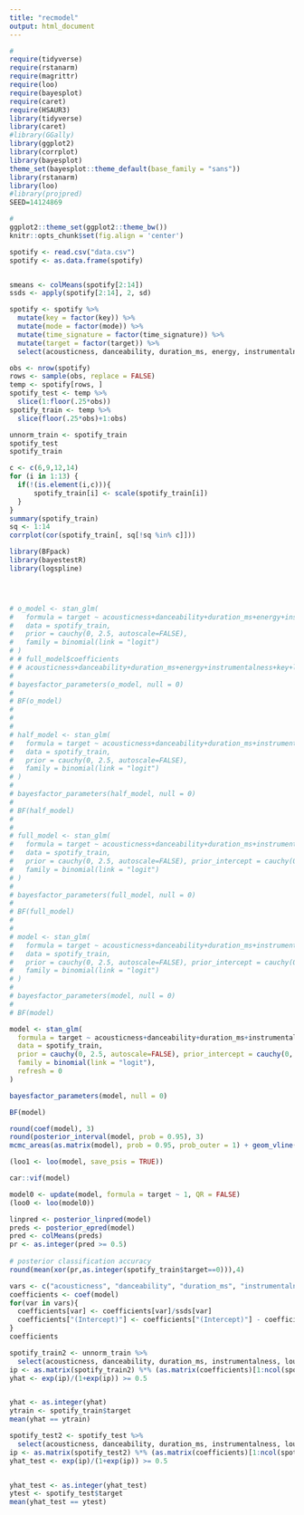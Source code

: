 ```yaml
---
title: "recmodel"
output: html_document
---
```


```r
#
require(tidyverse)
require(rstanarm)
require(magrittr)
require(loo)
require(bayesplot)
require(caret)
require(HSAUR3)
library(tidyverse)
library(caret)
#library(GGally)
library(ggplot2)
library(corrplot)
library(bayesplot)
theme_set(bayesplot::theme_default(base_family = "sans"))
library(rstanarm)
library(loo)
#library(projpred)
SEED=14124869

#
ggplot2::theme_set(ggplot2::theme_bw())
knitr::opts_chunk$set(fig.align = 'center')
```

```r
spotify <- read.csv("data.csv")
spotify <- as.data.frame(spotify)


smeans <- colMeans(spotify[2:14])
ssds <- apply(spotify[2:14], 2, sd)

spotify <- spotify %>% 
  mutate(key = factor(key)) %>% 
  mutate(mode = factor(mode)) %>% 
  mutate(time_signature = factor(time_signature)) %>% 
  mutate(target = factor(target)) %>%
  select(acousticness, danceability, duration_ms, energy, instrumentalness, key, liveness, loudness, mode, speechiness, tempo, time_signature, valence, target)

obs <- nrow(spotify)
rows <- sample(obs, replace = FALSE)
temp <- spotify[rows, ]
spotify_test <- temp %>% 
  slice(1:floor(.25*obs))
spotify_train <- temp %>%
  slice(floor(.25*obs)+1:obs)

unnorm_train <- spotify_train
spotify_test
spotify_train

```

```r
c <- c(6,9,12,14)
for (i in 1:13) {
  if(!(is.element(i,c))){
      spotify_train[i] <- scale(spotify_train[i])
  }
}
summary(spotify_train)
sq <- 1:14
corrplot(cor(spotify_train[, sq[!sq %in% c]]))


```


```r
library(BFpack)
library(bayestestR)
library(logspline)




```


```r

```


```r
# o_model <- stan_glm(
#   formula = target ~ acousticness+danceability+duration_ms+energy+instrumentalness+key+liveness+loudness+mode+speechiness+tempo+time_signature+valence,
#   data = spotify_train,
#   prior = cauchy(0, 2.5, autoscale=FALSE),
#   family = binomial(link = "logit")
# )
# # full_model$coefficients
# # acousticness+danceability+duration_ms+energy+instrumentalness+key+liveness+loudness+mode+speechiness+tempo+time_signature+valence
# 
# bayesfactor_parameters(o_model, null = 0)
# 
# BF(o_model)
# 
# 
# 
# half_model <- stan_glm(
#   formula = target ~ acousticness+danceability+duration_ms+instrumentalness+loudness+speechiness+tempo+valence,
#   data = spotify_train,
#   prior = cauchy(0, 2.5, autoscale=FALSE),
#   family = binomial(link = "logit")
# )
# 
# bayesfactor_parameters(half_model, null = 0)
# 
# BF(half_model)
# 
# 
# full_model <- stan_glm(
#   formula = target ~ acousticness+danceability+duration_ms+instrumentalness+loudness+speechiness+valence+mode*danceability+mode*valence+tempo*time_signature,
#   data = spotify_train,
#   prior = cauchy(0, 2.5, autoscale=FALSE), prior_intercept = cauchy(0, 2.5, autoscale=FALSE), QR=TRUE,
#   family = binomial(link = "logit")
# )
# 
# bayesfactor_parameters(full_model, null = 0)
# 
# BF(full_model)
# 
# 
# model <- stan_glm(
#   formula = target ~ acousticness+danceability+duration_ms+instrumentalness+loudness+speechiness+valence,
#   data = spotify_train,
#   prior = cauchy(0, 2.5, autoscale=FALSE), prior_intercept = cauchy(0, 2.5, autoscale=FALSE), QR=TRUE,
#   family = binomial(link = "logit")
# )
# 
# bayesfactor_parameters(model, null = 0)
# 
# BF(model)
```


```r
model <- stan_glm(
  formula = target ~ acousticness+danceability+duration_ms+instrumentalness+loudness+speechiness+valence,
  data = spotify_train,
  prior = cauchy(0, 2.5, autoscale=FALSE), prior_intercept = cauchy(0, 2.5, autoscale=FALSE), QR=TRUE,
  family = binomial(link = "logit"),
  refresh = 0
)

bayesfactor_parameters(model, null = 0)

BF(model)

round(coef(model), 3)
round(posterior_interval(model, prob = 0.95), 3)
mcmc_areas(as.matrix(model), prob = 0.95, prob_outer = 1) + geom_vline(xintercept=0)

(loo1 <- loo(model, save_psis = TRUE))

car::vif(model)
```
```r
model0 <- update(model, formula = target ~ 1, QR = FALSE)
(loo0 <- loo(model0))
```

```r
linpred <- posterior_linpred(model)
preds <- posterior_epred(model)
pred <- colMeans(preds)
pr <- as.integer(pred >= 0.5)
   
# posterior classification accuracy
round(mean(xor(pr,as.integer(spotify_train$target==0))),4)
```


```r
vars <- c("acousticness", "danceability", "duration_ms", "instrumentalness", "loudness", "speechiness", "valence")
coefficients <- coef(model)
for(var in vars){
  coefficients[var] <- coefficients[var]/ssds[var]
  coefficients["(Intercept)"] <- coefficients["(Intercept)"] - coefficients[var]*smeans[var]
}
coefficients
```


```r
spotify_train2 <- unnorm_train %>% 
  select(acousticness, danceability, duration_ms, instrumentalness, loudness, speechiness, valence)
ip <- as.matrix(spotify_train2) %*% (as.matrix(coefficients)[1:ncol(spotify_train2)+1]) + rep(as.matrix(coefficients)[1],nrow(spotify_train2))
yhat <- exp(ip)/(1+exp(ip)) >= 0.5


yhat <- as.integer(yhat)
ytrain <- spotify_train$target
mean(yhat == ytrain)

spotify_test2 <- spotify_test %>% 
  select(acousticness, danceability, duration_ms, instrumentalness, loudness, speechiness, valence)
ip <- as.matrix(spotify_test2) %*% (as.matrix(coefficients)[1:ncol(spotify_test2)+1]) + rep(as.matrix(coefficients)[1],nrow(spotify_test2))
yhat_test <- exp(ip)/(1+exp(ip)) >= 0.5


yhat_test <- as.integer(yhat_test)
ytest <- spotify_test$target
mean(yhat_test == ytest)
```



<!-- ```{r} -->
<!-- #### Plotting functions -->
<!-- ########## -->
<!-- plot.hdr2d<-function(x,prob=c(.025,.25,.5,.75,.975),bw=c(5,5), -->
<!--                      cols=gray(  ((length(prob)-1):1)/length(prob)),  -->
<!--                      xlim=range(x[,1]),ylim=range(x[,2]),...)  -->
<!-- { -->

<!--   #adapted from package hdrcde by Rob J Hyndman and Jochen Einbeck -->

<!--   plot(c(0,0),xlim=xlim,ylim=ylim,type="n",...) -->
<!--   add.hdr2d(x,prob,bw,cols)  -->
<!-- } -->

<!-- ######### -->

<!-- ######### -->
<!-- add.hdr2d<-function(x,prob=c(.025,.25,.5,.75,.975),bw=c(5,5), -->
<!--                     cols=gray(  ((length(prob)-1):1)/length(prob)  ))  -->
<!-- { -->

<!--   require(ash) -->
<!--   den <- ash2(bin2(x,nbin=round(rep(.5*sqrt(dim(x)[1]),2)) ), bw) -->
<!--   fxy <- interp.2d(den$x,den$y,den$z,x[,1],x[,2]) -->
<!--   falpha <- quantile(sort(fxy), prob) -->
<!--   index <- (fxy==max(fxy)) -->
<!--   mode <- c(x[index,1],x[index,2]) -->
<!--   .filled.contour(den$x,den$y,den$z,levels=c(falpha,1e10),col=cols )  -->

<!-- } -->

<!-- ######### -->
<!-- interp.2d<- function(x, y, z, x0, y0) -->
<!-- { -->
<!--   # Bilinear interpolation of function (x,y,z) onto (x0,y0). -->
<!--   # Taken from Numerical Recipies (second edition) section 3.6. -->
<!--   # Called by hdr.info.2d -->
<!--   # Vectorized version of old.interp.2d.  -->
<!--   # Contributed by Mrigesh Kshatriya (mkshatriya@zoology.up.ac.za) -->

<!--   nx <- length(x) -->
<!--   ny <- length(y) -->
<!--   n0 <- length(x0) -->
<!--   z0 <- numeric(length = n0) -->
<!--   xr <- diff(range(x)) -->
<!--   yr <- diff(range(y)) -->
<!--   xmin <- min(x) -->
<!--   ymin <- min(y) -->
<!--   j <- ceiling(((nx - 1) * (x0 - xmin))/xr) -->
<!--   k <- ceiling(((ny - 1) * (y0 - ymin))/yr) -->
<!--   j[j == 0] <- 1 -->
<!--   k[k == 0] <- 1 -->
<!--   j[j == nx] <- nx - 1 -->
<!--   k[k == ny] <- ny - 1 -->
<!--   v <- (x0 - x[j])/(x[j + 1] - x[j]) -->
<!--   u <- (y0 - y[k])/(y[k + 1] - y[k])  -->
<!--   AA <- z[cbind(j, k)] -->
<!--   BB <- z[cbind(j + 1, k)] -->
<!--   CC <- z[cbind(j + 1, k + 1)] -->
<!--   DD <- z[cbind(j, k + 1)] -->
<!--   z0 <- (1 - v)*(1 - u)*AA + v*(1 - u)*BB + v*u*CC + (1 - v)*u*DD -->
<!--   return(z0) -->
<!-- } -->

<!-- #### lm.gprior functions -->

<!-- lm.gprior<-function(y,X,g=dim(X)[1],nu0=1,s20=try(summary(lm(y~-1+X))$sigma^2,silent=TRUE),S=1000) -->
<!-- { -->

<!--   n<-dim(X)[1] ; p<-dim(X)[2] -->
<!--   Hg<- (g/(g+1)) * X%*%solve(t(X)%*%X)%*%t(X) -->
<!--   SSRg<- t(y)%*%( diag(1,nrow=n)  - Hg ) %*%y -->

<!--   s2<-1/rgamma(S, (nu0+n)/2, (nu0*s20+SSRg)/2 ) -->

<!--   Vb<- g*solve(t(X)%*%X)/(g+1) -->
<!--   Eb<- Vb%*%t(X)%*%y -->

<!--   E<-matrix(rnorm(S*p,0,sqrt(s2)),S,p) -->
<!--   beta<-t(  t(E%*%chol(Vb)) +c(Eb)) -->

<!--   list(beta=beta,s2=s2)                                 -->
<!-- } -->

<!-- ``` -->



<!-- ```{r} -->
<!-- #### Visualizing the data -->
<!-- par(mar=c(3,3,1,1),mgp=c(1.75,.75,0)) -->

<!-- ### Variables -->

<!-- spotify_train <- read.csv("data.csv") -->
<!-- df <- data.frame(spotify_train) -->

<!-- y <- spotify_train$target -->

<!-- AC <- spotify_train$acousticness -->
<!-- DA <- spotify_train$danceability -->
<!-- DU <- spotify_train$duration_ms -->
<!-- EN <- spotify_train$energy -->
<!-- IN <- spotify_train$instrumentalness -->
<!-- KE <- spotify_train$key -->
<!-- LI <- spotify_train$liveness -->
<!-- LO <- spotify_train$loudness -->
<!-- MO <- spotify_train$mode -->
<!-- SP <- spotify_train$speechiness -->
<!-- TE <- spotify_train$tempo -->
<!-- TI <- spotify_train$time_signature -->
<!-- VA <- spotify_train$valence -->

<!-- SO <- spotify_train$song_title -->
<!-- AR <- spotify_train$artist -->

<!-- ivars <- list(AC, DA, DU, EN, IN, KE, LI, LO, MO, SP, TE, TI, VA) -->


<!-- spotx <- as.matrix(spotify_train[,2:6]) -->
<!-- k <- dim(spotx)[2] -->



<!-- c <- 1 -->
<!-- for(x in ivars){ -->
<!--   par(mfrow=c(1,1)) -->
<!--   plot(y~x,pch=16,xlab=colnames(spotify_train[c+1]),ylab="target",  -->
<!--        col=c("black","gray")[y+1]) -->
<!--   legend(27,0,legend=c("aerobic","running"),pch=c(16,16),col=c("gray","black")) -->
<!--   c <- c+1 -->
<!-- } -->


<!-- ``` -->



<!-- ```{r} -->

<!-- #### Visualizing different regression fits -->
<!-- par(mfrow=c(2,2),mar=c(3,3,1,1),mgp=c(1.75,.75,0),oma=c(0,0,.25,0)) -->

<!-- # Model 1: intercept models for aerobic and running -->
<!-- plot(y~x2,pch=16,col=c("black","gray")[x1+1],ylab="change in maximal oxygen uptake",xlab="",xaxt="n") -->
<!-- abline(h=mean(y[x1==0]),col="black")  -->
<!-- abline(h=mean(y[x1==1]),col="gray") -->
<!-- mtext(side=3,expression(paste(beta[3]==0,"  ",beta[4]==0)) ) -->

<!-- # Model 2: slope model -->
<!-- plot(y~x2,pch=16,col=c("black","gray")[x1+1],xlab="",ylab="",xaxt="n",yaxt="n") -->
<!-- abline(lm(y~x2),col="black") -->
<!-- abline(lm((y+.5)~x2),col="gray") -->
<!-- mtext(side=3,expression(paste(beta[2]==0,"  ",beta[4]==0)) ) -->

<!-- # Model 3: linear model for aerobic and running -->
<!-- plot(y~x2,pch=16,col=c("black","gray")[x1+1], -->
<!--      xlab="age",ylab="change in maximal oxygen uptake" ) -->
<!-- fit<-lm( y~x1+x2) -->
<!-- abline(a=fit$coef[1],b=fit$coef[3],col="black") -->
<!-- abline(a=fit$coef[1]+fit$coef[2],b=fit$coef[3],col="gray") -->
<!-- mtext(side=3,expression(beta[4]==0))  -->

<!-- # Model 4: full interaction model -->
<!-- plot(y~x2,pch=16,col=c("black","gray")[x1+1], -->
<!--      xlab="age",ylab="",yaxt="n") -->
<!-- abline(lm(y[x1==0]~x2[x1==0]),col="black") -->
<!-- abline(lm(y[x1==1]~x2[x1==1]),col="gray") -->

<!-- ``` -->






<!-- ```{r} -->


<!-- #### PART I: Bayesian linear regression via weakly-informative priors (requires MCMC) -->
<!-- n<-length(y) # no. of data points -->
<!-- X<-cbind(rep(1,n),x1,x2,x1*x2) #covariate matrix -->
<!-- p<-dim(X)[2] # no. of covariates -->

<!-- # prior parameters -->
<!-- fit.ls<-lm(y~-1+ X) #standard linear regression fit ("-1" means we don't include an intercept, since we have that in X already) -->
<!-- beta.ls #check lse -->
<!-- fit.ls$coefficients -->
<!-- RSS <- sum(fit.ls$res^2) -->
<!-- mu<-rep(0,p) ; TT<-diag(c(150,30,6,5)^2,p) -->
<!-- nu<-1  ; gamma2<-8.0 -->
<!-- Sigma <- solve(t(X)%*%X)*gamma2*n -->
<!-- beta <- beta.ls -->

<!-- S<-10000 #no. of MCMC samples -->

<!-- rmvnorm<-function(n,mu,Sigma)  -->
<!-- { # samples from the multivariate normal distribution -->
<!--   E<-matrix(rnorm(n*length(mu)),n,length(mu)) -->
<!--   t(  t(E%*%chol(Sigma)) +c(mu)) -->
<!-- } -->

<!-- ## some convenient quantities -->
<!-- n<-length(y) -->
<!-- p<-length(beta) -->
<!-- iSigma<-solve(Sigma) -->
<!-- XtX<-t(X)%*%X -->

<!-- ## store mcmc samples in these objects -->
<!-- beta.post<-matrix(nrow=S,ncol=p) -->
<!-- sigma2.post<-rep(NA,S) -->

<!-- ## MCMC algorithm -->
<!-- set.seed(1) -->
<!-- for( s in 1:S) { -->

<!--   #update sigma2 -->
<!--   nu.n<- nu+n -->
<!--   ss.n <- nu*gamma2 + sum(  (y-X%*%beta)^2 ) -->
<!--   sigma2<-1/rgamma(1,nu.n/2, ss.n/2) -->

<!--   #update beta -->
<!--   V.beta<- solve(  iSigma + XtX/sigma2 ) -->
<!--   E.beta<- V.beta%*%( iSigma%*%beta + t(X)%*%y/sigma2 ) -->
<!--   beta<-t(rmvnorm(1, E.beta,V.beta) ) -->

<!--   #save results of this scan -->
<!--   beta.post[s,]<-beta -->
<!--   sigma2.post[s]<-sigma2 -->
<!-- } -->

<!-- round( colMeans(beta.post), 3) #posterior mean of beta -->
<!-- round( mean(sigma2.post), 3) #posterior mean for sigma^2 -->

<!-- # plotting HPD regions for different parameter pairs -->
<!-- lb <- apply(beta.post,2,min) #lower bound for plotting -->
<!-- ub <- apply(beta.post,2,max) #upper bound for plotting -->
<!-- par(mfrow=c(1,2)) -->
<!-- plot.hdr2d(beta.post[,c(3,4)],xlab=expression(beta[3]),ylab=expression(beta[4]), -->
<!--            xlim=c(lb[3],ub[3]),ylim=c(lb[4],ub[4])) #hpd for beta3 and beta4 -->
<!-- plot.hdr2d(cbind(beta.post[,1],sigma2.post),xlab=expression(beta[1]),ylab=expression(sigma^2), -->
<!--            xlim=c(lb[1],ub[1]),ylim=c(min(sigma2.post),max(sigma2.post))) #hpd for beta1 and sigma2 -->

<!-- #### PART II: Bayesian linear regression via g-priors (direct posterior sampling) -->
<!-- g<-n ; nu<-1 ; gamma2<-8; #hyperparameters -->
<!-- S <- 10000 #no. of MCMC samples -->
<!-- tmp<-lm.gprior(y=y,X=X,g=g,nu0=nu,s20=gamma2,S=S) # posterior sampling with g-prior -->
<!-- beta.post<-tmp$beta # posterior beta samples -->
<!-- sigma2.post<-tmp$s2 # posterior sigma^2 samples -->
<!-- iXX <- solve(t(X)%*%X) -->

<!-- mdt<-function(t,mu,sig,nu){  -->

<!--   gamma(.5*(nu+1))*(1+ ( (t-mu)/sig )^2/nu )^(-.5*(nu+1))/  -->
<!--     ( sqrt(nu*pi)*sig* gamma(nu/2)  ) -->
<!-- } -->

<!-- #### Figure 9.3 (marginal densities & pairwise HPD for posterior) -->
<!-- par(mfrow=c(1,3),mar=c(2.75,2.75,.5,.5),mgp=c(1.7,.7,0)) -->

<!-- x<-seq(-85,130,length=200) -->
<!-- plot(density(beta.post[,2],adj=2),xlab=expression(beta[2]),main="",ylab="",lwd=2) -->
<!-- abline(v=0,col="gray") -->
<!-- lines(x,mdt(x,0,sqrt(n*gamma2*iXX[2,2]),nu ),col="gray") -->

<!-- x<-seq(-5,5,length=100) -->
<!-- plot(density(beta.post[,4],adj=2),xlab=expression(beta[4]),main="",ylab="",lwd=2) -->
<!-- abline(v=0,col="gray") -->
<!-- lines(x,mdt(x,0,sqrt(n*gamma2*iXX[4,4]),nu ),col="gray") -->

<!-- plot.hdr2d( beta.post[,c(2,4)],xlab=expression(beta[2]), -->
<!--             ylab=expression(beta[4])) -->
<!-- abline(h=0,col="gray") ; abline(v=0,col="gray") -->

<!-- #### Figure 9.4 -->
<!-- #### (posterior 95% quantile-based intervals for \beta_2+\beta_4*age: the effect of the aerobic over the running program) -->

<!-- BX<-NULL -->
<!-- for(s in 1:dim(beta.post)[1]) {  -->
<!--   BX<-rbind(BX, beta.post[s,2] + (min(X[,3]):max(X[,3]))*beta.post[s,4] ) -->
<!-- } -->

<!-- # plotting function -->
<!-- qboxplot<-function(x,at=0,width=.5,probs=c(.025,.25,.5,.75,.975)) -->
<!-- { -->
<!--   qx<-quantile(x,probs=probs) -->
<!--   segments(at,qx[1],at,qx[5]) -->
<!--   polygon(x=c(at-width,at+width,at+width,at-width), -->
<!--           y=c(qx[2],qx[2],qx[4],qx[4]) ,col="gray") -->
<!--   segments(at-width,qx[3],at+width,qx[3],lwd=3) -->
<!--   segments(at-width/2,qx[1],at+width/2,qx[1],lwd=1) -->
<!--   segments(at-width/2,qx[5],at+width/2,qx[5],lwd=1) -->
<!-- }  -->

<!-- par(mfrow=c(1,1),mar=c(3,3,1,1),mgp=c(1.75,.75,0)) -->
<!-- plot(range(X[,3]),range(y),type="n",xlab="age", -->
<!--      #   ylab="expected difference in change score") -->
<!--      ylab=expression(paste( beta[2] + beta[4],"age",sep="") ) ) -->
<!-- for( age  in  1:dim(BX)[2]  ) { -->
<!--   qboxplot( BX[,age] ,at=age+19 , width=.25) }   -->

<!-- abline(h=0,col="gray") -->

<!-- ``` -->

